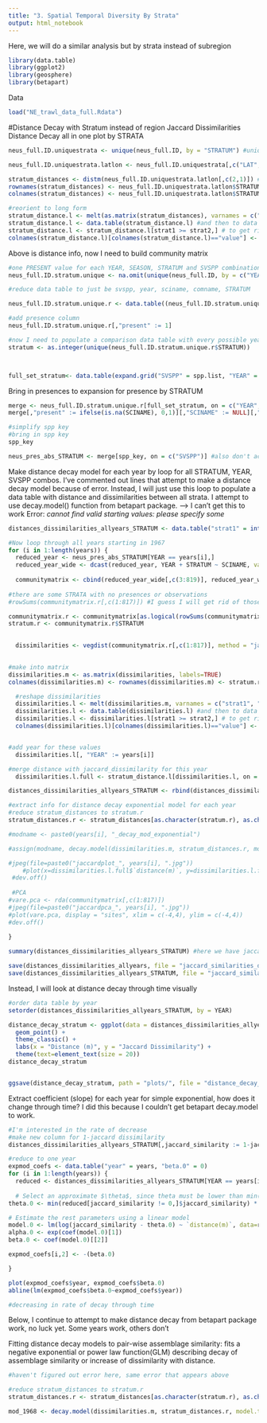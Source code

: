 ```yaml
---
title: "3. Spatial Temporal Diversity By Strata"
output: html_notebook
---
```

Here, we will do a similar analysis but by strata instead of subregion
```r
library(data.table)
library(ggplot2)
library(geosphere)
library(betapart)
```

Data
```r
load("NE_trawl_data_full.Rdata")
```

#Distance Decay with Stratum instead of region
Jaccard Dissimilarities Distance Decay all in one plot by STRATA
```r
neus_full.ID.uniquestrata <- unique(neus_full.ID, by = "STRATUM") #unique strata

neus_full.ID.uniquestrata.latlon <- neus_full.ID.uniquestrata[,c("LAT", "LON", "STRATUM")] #only lat lon and stratum

stratum_distances <- distm(neus_full.ID.uniquestrata.latlon[,c(2,1)]) #distance matrix, consistent across years
rownames(stratum_distances) <- neus_full.ID.uniquestrata.latlon$STRATUM
colnames(stratum_distances) <- neus_full.ID.uniquestrata.latlon$STRATUM

#reorient to long form 
stratum_distance.l <- melt(as.matrix(stratum_distances), varnames = c("strat1", "strat2")) #matrix to data frame, 
stratum_distance.l <- data.table(stratum_distance.l) #and then to data table
stratum_distance.l <- stratum_distance.l[strat1 >= strat2,] # to get rid of repetitions
colnames(stratum_distance.l)[colnames(stratum_distance.l)=="value"] <- "distance(m)" #change column name to distance

```
Above is distance info, now I need to build community matrix
```r

#one PRESENT value for each YEAR, SEASON, STRATUM and SVSPP combination
neus_full.ID.stratum.unique <- na.omit(unique(neus_full.ID, by = c("YEAR", "STRATUM", "SVSPP")), cols = c("YEAR", "STRATUM", "SVSPP")) #unique STRATUM, year, species combinations, and get rid of any rows where any are NA

#reduce data table to just be svspp, year, sciname, comname, STRATUM

neus_full.ID.stratum.unique.r <- data.table((neus_full.ID.stratum.unique[, c("SVSPP", "SCINAME", "COMNAME", "YEAR", "STRATUM")]))

#add presence column 
neus_full.ID.stratum.unique.r[,"present" := 1]

#now I need to populate a comparison data table with every possible year, region, and species combination to add 0s
stratum <- as.integer(unique(neus_full.ID.stratum.unique.r$STRATUM)) 



full_set_stratum<- data.table(expand.grid("SVSPP" = spp.list, "YEAR" = years, "STRATUM" = stratum))

```
Bring in presences to expansion for presence by STRATUM
```r
merge <- neus_full.ID.stratum.unique.r[full_set_stratum, on = c("YEAR", "STRATUM", "SVSPP")]
merge[,"present" := ifelse(is.na(SCINAME), 0,1)][,"SCINAME" := NULL][,"COMNAME" := NULL] #if scientific name and common name are empty, that is an absence, if populated, presence, also, we don't need these columns, as we'll bring them in below

#simplify spp key
#bring in spp key
spp_key

neus_pres_abs_STRATUM <- merge[spp_key, on = c("SVSPP")] #also don't actually need all columns

```

Make distance decay model for each year by loop for all STRATUM, YEAR, SVSPP combos. I've commented out lines that attempt to make a distance decay model because of error. Instead, I will just use this loop to populate a data table with distance and dissimilarities between all strata. I attempt to use decay.model() function from betapart package. 
--> I can't get this to work
Error: *cannot find valid starting values: please specify some*


```r
distances_dissimilarities_allyears_STRATUM <- data.table("strat1" = integer(), "strat2" = integer(), "distance(m)" = numeric(),"jaccard_dissimilarity" = numeric(), YEAR = integer())

#Now loop through all years starting in 1967
for (i in 1:length(years)) {
  reduced_year <- neus_pres_abs_STRATUM[YEAR == years[i],]
  reduced_year_wide <- dcast(reduced_year, YEAR + STRATUM ~ SCINAME, value.var = "present") #long to wide data for community matrix, column names are SVSPP
  
  communitymatrix <- cbind(reduced_year_wide[,c(3:819)], reduced_year_wide[,c(1:2)]) #community matrix
  
#there are some STRATA with no presences or observations
#rowSums(communitymatrix.r[,c(1:817)]) #I guess I will get rid of those

communitymatrix.r <- communitymatrix[as.logical(rowSums(communitymatrix[,c(1:817)] != 0)), ] #reduce to only rows with atleast one species present
stratum.r <- communitymatrix.r$STRATUM

  
  dissimilarities <- vegdist(communitymatrix.r[,c(1:817)], method = "jaccard", binary = T) #dissimilarity 
  

#make into matrix
dissimilarities.m <- as.matrix(dissimilarities, labels=TRUE)
colnames(dissimilarities.m) <- rownames(dissimilarities.m) <- stratum.r

  #reshape dissimilarities
  dissimilarities.l <- melt(dissimilarities.m, varnames = c("strat1", "strat2"))
  dissimilarities.l <- data.table(dissimilarities.l) #and then to data table
  dissimilarities.l <- dissimilarities.l[strat1 >= strat2,] # to get rid of repetitions
  colnames(dissimilarities.l)[colnames(dissimilarities.l)=="value"] <- "jaccard_dissimilarity" #change column name to distance


#add year for these values
  dissimilarities.l[, "YEAR" := years[i]]

#merge distance with jaccard_dissimilarity for this year
  dissimilarities.l.full <- stratum_distance.l[dissimilarities.l, on = c("strat1", "strat2")]

distances_dissimilarities_allyears_STRATUM <- rbind(distances_dissimilarities_allyears_STRATUM, dissimilarities.l.full) #add to data table

#extract info for distance decay exponential model for each year
#reduce stratum_distances to stratum.r
stratum_distances.r <- stratum_distances[as.character(stratum.r), as.character(stratum.r)]

#modname <- paste0(years[i], "_decay_mod_exponential")

#assign(modname, decay.model(dissimilarities.m, stratum_distances.r, model.type = "exponential", y.type = "dissimilarities", perm = 100))

#jpeg(file=paste0("jaccardplot_", years[i], ".jpg"))
    #plot(x=dissimilarities.l.full$`distance(m)`, y=dissimilarities.l.full$jaccard_dissimilarity, xlab = "Distance(m)", #ylab="Jaccard dissimilarity", ylim = c(0:1), pch = 19)
 #dev.off()
 
 #PCA
#vare.pca <- rda(communitymatrix[,c(1:817)])
#jpeg(file=paste0("jaccardpca_", years[i], ".jpg"))
#plot(vare.pca, display = "sites", xlim = c(-4,4), ylim = c(-4,4))
#dev.off()
  
}

summary(distances_dissimilarities_allyears_STRATUM) #here we have jaccard, distance, and 

save(distances_dissimilarities_allyears, file = "jaccard_similarities_distances_4reg.Rdata")
save(distances_dissimilarities_allyears_STRATUM, file = "jaccard_similarities_distances_stratum.Rdata")

```

Instead, I will look at distance decay through time visually

```r
#order data table by year
setorder(distances_dissimilarities_allyears_STRATUM, by = YEAR)

distance_decay_stratum <- ggplot(data = distances_dissimilarities_allyears_STRATUM, aes(x = `distance(m)`, y = jaccard_dissimilarity, color = YEAR)) +
  geom_point() +
  theme_classic() +
  labs(x = "Distance (m)", y = "Jaccard Dissimilarity") +
  theme(text=element_text(size = 20))
distance_decay_stratum


ggsave(distance_decay_stratum, path = "plots/", file = "distance_decay_stratum.eps")


```

Extract coefficient (slope) for each year for simple exponential, how does it change through time? I did this because I couldn't get betapart decay.model to work.
```r
#I'm interested in the rate of decrease
#make new column for 1-jaccard dissimilarity
distances_dissimilarities_allyears_STRATUM[,jaccard_similarity := 1-jaccard_dissimilarity]

#reduce to one year
expmod_coefs <- data.table("year" = years, "beta.0" = 0)
for (i in 1:length(years)) {
  reduced <- distances_dissimilarities_allyears_STRATUM[YEAR == years[i],]
  
  # Select an approximate $\theta$, since theta must be lower than min(y), and greater than zero
theta.0 <- min(reduced[jaccard_similarity != 0,]$jaccard_similarity) * 0.5

# Estimate the rest parameters using a linear model
model.0 <- lm(log(jaccard_similarity - theta.0) ~ `distance(m)`, data=reduced)  
alpha.0 <- exp(coef(model.0)[1])
beta.0 <- coef(model.0)[[2]]

expmod_coefs[i,2] <- -(beta.0)

}

plot(expmod_coefs$year, expmod_coefs$beta.0)
abline(lm(expmod_coefs$beta.0~expmod_coefs$year))

#decreasing in rate of decay through time

```


Below, I continue to attempt to make distance decay from betapart package work, no luck yet. Some years work, others don't

Fitting distance decay models to pair-wise assemblage similarity: fits a negative exponential or power law function(GLM) describing decay of assemblage similarity or increase of dissimilarity with distance.


```r

#haven't figured out error here, same error that appears above

#reduce stratum_distances to stratum.r
stratum_distances.r <- stratum_distances[as.character(stratum.r), as.character(stratum.r)]

mod_1968 <- decay.model(dissimilarities.m, stratum_distances.r, model.type = "exponential", y.type = "dissimilarities", perm = 1000)


```